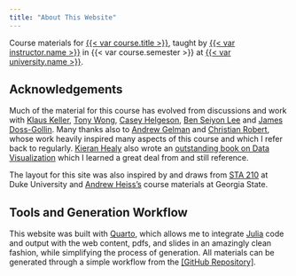 ```yaml
---
title: "About This Website"
---
```


Course materials for [{{< var course.title >}}]({{< var course.url >}}), taught by [{{< var instructor.name >}}]({{< var instructor.url >}}) in {{< var course.semester >}} at [{{< var university.name >}}]({{< var university.url >}}).

## Acknowledgements

Much of the material for this course has evolved from discussions and work with [Klaus Keller](https://engineering.dartmouth.edu/community/faculty/klaus-keller), [Tony Wong](https://tonyewong.github.io/index.html), [Casey Helgeson](https://sites.google.com/site/caseyhelgeson/), [Ben Seiyon Lee](https://sites.google.com/view/benslee/) and [James Doss-Gollin](https://jamesdossgollin.me/). Many thanks also to [Andrew Gelman](https://statmodeling.stat.columbia.edu/) and [Christian Robert](https://xianblog.wordpress.com/), whose work heavily inspired many aspects of this course and which I refer back to regularly. [Kieran Healy](https://kieranhealy.org/) also wrote an [outstanding book on Data Visualization](https://kieranhealy.org/publications/dataviz/) which I learned a great deal from and still reference.

The layout for this site was also inspired by and draws from [STA 210](https://sta210-s22.github.io/website/) at Duke University and [Andrew Heiss's](https://www.andrewheiss.com/teaching/) course materials at Georgia State.

## Tools and Generation Workflow

This website was built with [Quarto](https://quarto.org/), which allows me to integrate [Julia](https://julialang.org/) code and output with the web content, pdfs, and slides in an amazingly clean fashion, while simplifying the process of generation. All materials can be generated through a simple workflow from the [[GitHub Repository]]({{< var course.github >}}).

